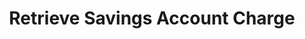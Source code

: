 ---
title: Retrieve Savings Account Charge
openapi: 'GET /savingsaccounts/{savingsId}/charges/{chargeId}'
---